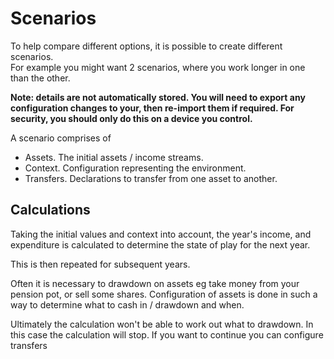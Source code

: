 
# Scenarios

To help compare different options, it is possible to create different scenarios.  
For example you might want 2 scenarios, where you work longer in one than the other.

**Note: details are not automatically stored. You will need to export any configuration changes to your, then re-import them if required. For security, you should only do this on a device you control.**

A scenario comprises of

- <Anchor href={documentDetails.assets.url}>Assets</Anchor>. The initial assets / income streams.
- <Anchor href={documentDetails.context.url}>Context</Anchor>. Configuration representing the environment.
- <Anchor href={documentDetails.transfers.url}>Transfers</Anchor>. Declarations to transfer from one asset to another.

## Calculations

Taking the initial values and <Anchor href={documentDetails.context.url}>context</Anchor> into account, the year's income, and expenditure is calculated to determine the state of play for the next year.

This is then repeated for subsequent years.

Often it is necessary to drawdown on assets eg take money from your pension pot, or sell some shares.
Configuration of <Anchor href={documentDetails.assets.url}>assets</Anchor> is done in such a way to determine what to cash in / drawdown and when.

Ultimately the calculation won't be able to work out what to drawdown. In this case the calculation will stop.
If you want to continue you can configure <Anchor href={documentDetails.transfers.url}>transfers</Anchor>
